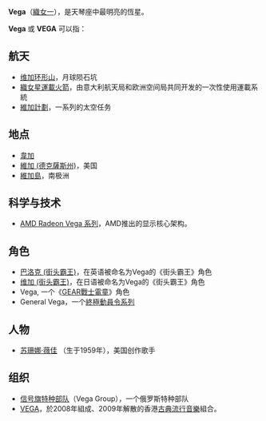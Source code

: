 {{noteTA
|G1=Aero
}}
{{wiktionary|Vega|vega}}
'''Vega'''（[[織女一|織女一]]），是天琴座中最明亮的恆星。

'''Vega''' 或 '''VEGA''' 可以指：

{{TOC right}}

==航天==
* [[维加环形山|维加环形山]]，月球陨石坑
* [[織女星運載火箭|織女星運載火箭]]，由意大利航天局和欧洲空间局共同开发的一次性使用運載系統
* [[維加計劃|維加計劃]]，一系列的太空任务

==地点==
* [[韋加|韋加]]
* [[維加_(德克薩斯州)|維加 (德克薩斯州)]]，美国
* [[維加島|維加島]]，南极洲


==科学与技术==
* [[AMD_Radeon_Vega_系列|AMD Radeon Vega 系列]]，AMD推出的显示核心架构。

==角色==
* [[巴洛克_(街头霸王)|巴洛克 (街头霸王)]]，在英语被命名为Vega的《街头霸王》角色
* [[维加_(街头霸王)|维加 (街头霸王)]]，在日语被命名为Vega的《街头霸王》角色
* Vega, 一个《[[GEAR戰士電童|GEAR戰士電童]]》角色
* General Vega，一个[[終極動員令系列|終極動員令系列]]

==人物==
* [[苏珊娜·薇佳|苏珊娜·薇佳]] （生于1959年），美国创作歌手

==组织==
* [[信号旗特种部队|信号旗特种部队]]（Vega Group），一个俄罗斯特种部队
* [[VEGA|VEGA]]，於2008年組成、2009年解散的香港[[古典流行音樂|古典流行音樂]]組合。

{{消歧义|Cat=非中文名称消歧义}}